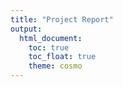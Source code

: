 ```yaml
---
title: "Project Report"
output: 
  html_document:
    toc: true
    toc_float: true
    theme: cosmo
---
```

